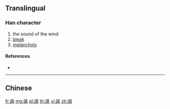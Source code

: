 {{character info/new}}
{{also|颯}}
==Translingual==

===Han character===
{{Han char|rn=182|rad=风|as=05|sn=9|four=|canj=YTHNK}}

# the sound of the wind
# [[bleak]]
# [[melancholy]]

====References====
* {{Han ref|kx=1415.131|hdz=74483.090|uh=98D2|ud=39122}}

----

==Chinese==
{{zh-see|颯}}

[[fr:飒]]
[[mg:飒]]
[[pl:飒]]
[[th:飒]]
[[vi:飒]]
[[zh:飒]]